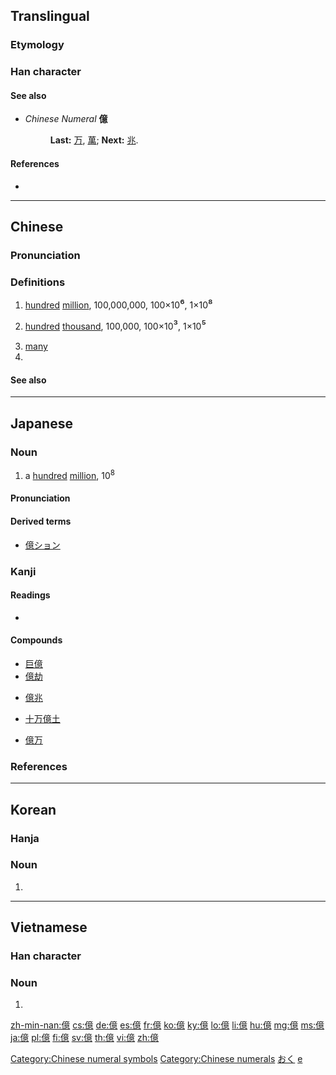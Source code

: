{{also|亿}}<!-- may be replaced by zh-forms -->
==Translingual==

===Etymology===
{{Han etyl}}
{{Han compound|人|意|c1=s|c2=p|ls=psc}}

===Han character===
{{Han char|rn=9|rad=人|as=13|sn=15|four=20236|canj=OYTP|ids=⿰亻意}}

====See also====
* ''Chinese Numeral'' '''億'''
*: '''Last:''' [[万]], [[萬]]; '''Next:''' [[兆]].

====References====
* {{Han ref|kx=0118.270|dkj=01178|dj=0252.010|hdz=10227.060|uh=5104|ud=20740|bh=BBF5|bd=48117}}

[[Category:Chinese numeral symbols]]
[[Category:Chinese numerals]]

----

==Chinese==
{{zh-forms|s=亿}}
{{cardinalbox|zh|9999,9999|1,0000,0000|1,0000,0001}}

===Pronunciation===
{{zh-pron
|m=yì
|ma=y
|c=jik1
|h=pfs=yi/n:yit
|mn=xm,zz,tp,kh:ek/qz:iak
|mn-t=êg8
|w=3hhi
|mc=y
|oc=y
|cat=num,pn
}}

===Definitions===
{{zh-hanzi}}

# [[hundred]] [[million]], 100,000,000, 100×10<big>⁶</big>, 1×10<big>⁸</big>
# {{lb|zh|obsolete}} [[hundred]] [[thousand]], 100,000, 100×10<big>³</big>, 1×10<big>⁵</big>
# [[many]]
# {{surname|lang=zh}}

====See also====
{{Chinese-numbers}}

{{zh-cat|Beginning}}

----

==Japanese==

===Noun===
{{ja-noun|おく}}
# a [[hundred]] [[million]], 10<sup>8</sup>

====Pronunciation====
{{ja-pron|おく|acc=1|acc_ref=SMK2,NHK}}

====Derived terms====
* [[億ション]]

===Kanji===
{{ja-kanji|grade=4|rs=人13}}

====Readings====
* {{ja-readings|goon=[[おく]] (oku)|kanon=[[よく]] (yoku)|nanori=[[お]] (o), [[かた]] (kata)}}

====Compounds====
{{top4}}
* [[巨億]]
* [[億劫]]
{{mid4}}
* [[億兆]]
{{mid4}}
* [[十万億土]]
{{mid4}}
* [[億万]]
{{bottom}}

===References===
<references/>

[[Category:1000 Japanese basic words|おく]]
[[Category:Japanese numeral symbols| e]]

----

==Korean==

===Hanja===
{{ko-hanja|hangeul=억|mr=ŏk}}

===Noun===
{{ko-noun|hangeul=억}}

# {{hanja form of|억|a [[hundred]] [[million]], 10<sup>8</sup>}}

----

==Vietnamese==

===Han character===
{{vi-hantu|ức|rs=人13}}

===Noun===
{{vi-hantu}}

# {{han tu form of|ức|a [[hundred]] [[million]], 10<sup>8</sup>}}

[[zh-min-nan:億]]
[[cs:億]]
[[de:億]]
[[es:億]]
[[fr:億]]
[[ko:億]]
[[ky:億]]
[[lo:億]]
[[li:億]]
[[hu:億]]
[[mg:億]]
[[ms:億]]
[[ja:億]]
[[pl:億]]
[[fi:億]]
[[sv:億]]
[[th:億]]
[[vi:億]]
[[zh:億]]